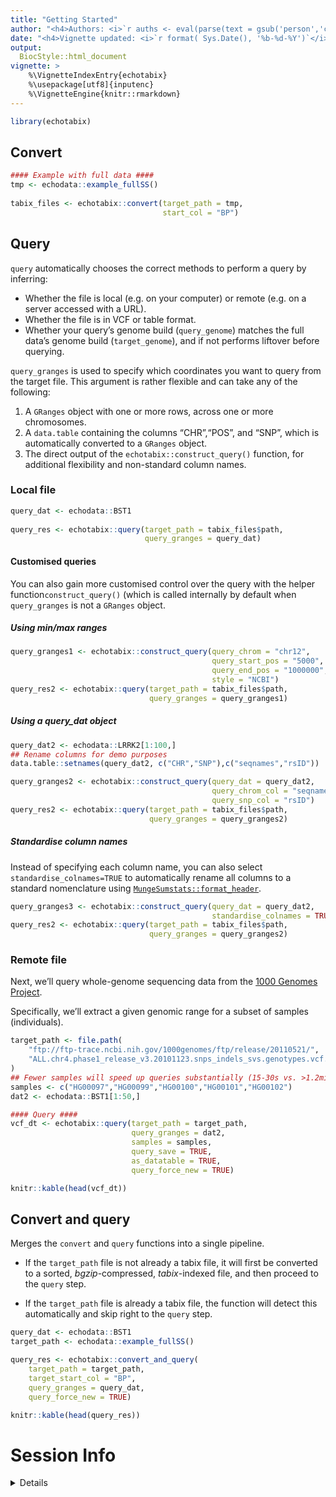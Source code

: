 ```yaml
---
title: "Getting Started" 
author: "<h4>Authors: <i>`r auths <- eval(parse(text = gsub('person','c',read.dcf('../DESCRIPTION', fields = 'Authors@R'))));paste(auths[names(auths)=='given'],auths[names(auths)=='family'], collapse = ', ')`</i></h4>" 
date: "<h4>Vignette updated: <i>`r format( Sys.Date(), '%b-%d-%Y')`</i></h4>"
output:
  BiocStyle::html_document
vignette: >
    %\VignetteIndexEntry{echotabix} 
    %\usepackage[utf8]{inputenc}
    %\VignetteEngine{knitr::rmarkdown}
---
```


```r
library(echotabix)
```


## Convert

```r
#### Example with full data ####
tmp <- echodata::example_fullSS()  
 
tabix_files <- echotabix::convert(target_path = tmp,
                                  start_col = "BP")
```


## Query

`query` automatically chooses the correct methods to perform a query
by inferring:

- Whether the file is local (e.g. on your computer)
or remote (e.g. on a server accessed with a URL).  
- Whether the file is in VCF or table format.  
- Whether your query's genome build (`query_genome`) matches 
the full data's genome build (`target_genome`), 
and if not performs liftover before querying.  

`query_granges` is used to specify which coordinates you want to query from
the target file. This argument is rather flexible and 
can take any of the following:  

1. A `GRanges` object with one or more rows, across one or more chromosomes.  
2. A `data.table` containing the columns "CHR","POS", and "SNP", 
which is automatically converted to a `GRanges` object.  
3. The direct output of the `echotabix::construct_query()` function, 
for additional flexibility and non-standard column names.  

### Local file

```r
query_dat <- echodata::BST1
 
query_res <- echotabix::query(target_path = tabix_files$path,
                              query_granges = query_dat)
```
#### Customised queries

You can also gain more customised control over the query 
with the helper function`construct_query()` (which is called 
internally by default when `query_granges` is not a `GRanges` object.

##### Using min/max ranges

```r
query_granges1 <- echotabix::construct_query(query_chrom = "chr12", 
                                             query_start_pos = "5000",
                                             query_end_pos = "1000000",  
                                             style = "NCBI")
query_res2 <- echotabix::query(target_path = tabix_files$path,
                               query_granges = query_granges1)
```

##### Using a query_dat object

```r
query_dat2 <- echodata::LRRK2[1:100,]
## Rename columns for demo purposes
data.table::setnames(query_dat2, c("CHR","SNP"),c("seqnames","rsID"))

query_granges2 <- echotabix::construct_query(query_dat = query_dat2, 
                                             query_chrom_col = "seqnames", 
                                             query_snp_col = "rsID")
query_res2 <- echotabix::query(target_path = tabix_files$path,
                               query_granges = query_granges2)
```

##### Standardise column names

Instead of specifying each column name, you can also select
`standardise_colnames=TRUE` to automatically rename all columns to a standard nomenclature using 
[`MungeSumstats::format_header`](https://neurogenomics.github.io/MungeSumstats/reference/standardise_header.html).

```r
query_granges3 <- echotabix::construct_query(query_dat = query_dat2,
                                             standardise_colnames = TRUE)
query_res2 <- echotabix::query(target_path = tabix_files$path,
                               query_granges = query_granges2)
```

### Remote file

Next, we'll query whole-genome sequencing data from the 
[1000 Genomes Project](https://www.internationalgenome.org/).

Specifically, we'll extract a given genomic range for a subset of samples
(individuals). 

```r
target_path <- file.path(
    "ftp://ftp-trace.ncbi.nih.gov/1000genomes/ftp/release/20110521/",
    "ALL.chr4.phase1_release_v3.20101123.snps_indels_svs.genotypes.vcf.gz"
)
## Fewer samples will speed up queries substantially (15-30s vs. >1.2min). 
samples <- c("HG00097","HG00099","HG00100","HG00101","HG00102")
dat2 <- echodata::BST1[1:50,]

#### Query ####
vcf_dt <- echotabix::query(target_path = target_path,
                           query_granges = dat2, 
                           samples = samples, 
                           query_save = TRUE,
                           as_datatable = TRUE, 
                           query_force_new = TRUE)

knitr::kable(head(vcf_dt))
```



## Convert and query

Merges the `convert` and `query` functions into a single pipeline.

- If the `target_path` file is not already a tabix file, 
it will first be converted to a sorted, *bgzip*-compressed,
*tabix*-indexed file, and then proceed to the `query` step.

- If the `target_path` file is already a tabix file, the function will
detect this automatically and skip right to the `query` step.  

```r
query_dat <- echodata::BST1
target_path <- echodata::example_fullSS() 

query_res <- echotabix::convert_and_query( 
    target_path = target_path,
    target_start_col = "BP", 
    query_granges = query_dat,
    query_force_new = TRUE) 

knitr::kable(head(query_res))
```


# Session Info 

<details> 

```r
utils::sessionInfo()
```

</details>  

